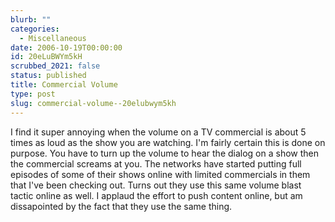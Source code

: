 ```yaml
---
blurb: ""
categories:
  - Miscellaneous
date: 2006-10-19T00:00:00
id: 20eLuBWYm5kH
scrubbed_2021: false
status: published
title: Commercial Volume
type: post
slug: commercial-volume--20elubwym5kh
---
```


I find it super annoying when the volume on a TV commercial is
about 5 times as loud as the show you are watching. I'm fairly
certain this is done on purpose. You have to turn up the volume to
hear the dialog on a show then the commercial screams at you. The
networks have started putting full episodes of some of their shows
online with limited commercials in them that I've been checking
out. Turns out they use this same volume blast tactic online as
well. I applaud the effort to push content online, but am
dissapointed by the fact that they use the same thing.